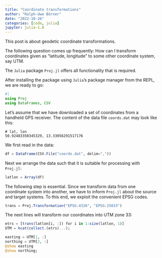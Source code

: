 ```yaml
---
title: "Coordinate transformations"
author: "Ralph-Uwe Börner"
date: "2022-10-26"
categories: [code, julia]
jupyter: julia-1.8
---
```

This post is about geodetic coordinate transformations.

The following question comes up frequently: How can I transform coordinates given as "latitude, longitude" to some other coordinate system, say UTM.

The `Julia` package `Proj.jl` offers all functionality that is required.

After installing the package using `Julia`'s package manager from the REPL, we are ready to go:

```julia
#| 
using Proj
using DataFrames, CSV
```
Let's assume that we have downloaded a set of coordinates from a handheld GPS receiver. The content of the data file `coords.dat` may look like this:
```
# lat, lon
50.92483350345329, 13.33056291517176
```
We first read in the data:
```julia
df = DataFrame(CSV.File("coords.dat", delim=","))
```

Next we arrange the data such that it is suitable for processing with `Proj.jl`:
```julia
latlon = Array(df)
```

The following step is essential. Since we transform data from one coordinate system into another, we have to inform `Proj.jl` about the source and target systems. 
To this end, we exploit the convenient EPSG codes.
```julia
trans = Proj.Transformation("EPSG:4326", "EPSG:25833")
```
The next lines will transform our coordinates into UTM zone 33:
```julia
etrs = [trans(latlon[i, :]) for i in 1:size(latlon, 1)]
UTM = hcat(collect.(etrs)...);

easting = UTM[1, :]
northing = UTM[2, :]
@show easting
@show northing;
```

